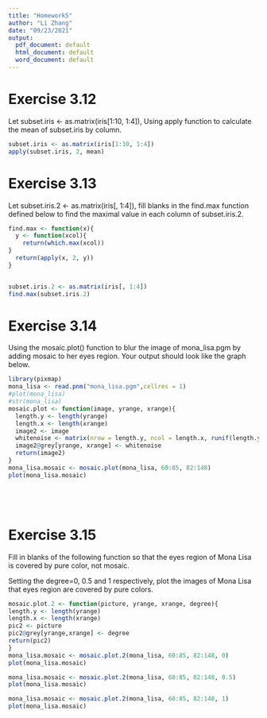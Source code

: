```yaml
---
title: "Homework5"
author: "Li Zhang"
date: "09/23/2021"
output:
  pdf_document: default
  html_document: default
  word_document: default
---
```

# Exercise 3.12

Let subset.iris <- as.matrix(iris[1:10, 1:4]), Using apply function to calculate the mean of subset.iris by column.
```r

subset.iris <- as.matrix(iris[1:10, 1:4])
apply(subset.iris, 2, mean)
```

# Exercise 3.13

Let subset.iris.2 <- as.matrix(iris[, 1:4]), fill blanks in the find.max function defined below to find the maximal value in each column of subset.iris.2.
```r

find.max <- function(x){
  y <- function(xcol){
    return(which.max(xcol))
}
  return(apply(x, 2, y))
}


subset.iris.2 <- as.matrix(iris[, 1:4])
find.max(subset.iris.2)
```

# Exercise 3.14

Using the mosaic.plot() function to blur the image of mona_lisa.pgm by adding mosaic to her eyes region. Your output should look like the graph below.

```r

library(pixmap)
mona_lisa <- read.pnm("mona_lisa.pgm",cellres = 1)
#plot(mona_lisa)
#str(mona_lisa)
mosaic.plot <- function(image, yrange, xrange){
  length.y <- length(yrange)
  length.x <- length(xrange)
  image2 <- image
  whitenoise <- matrix(nrow = length.y, ncol = length.x, runif(length.y * length.x))
  image2@grey[yrange, xrange] <- whitenoise
  return(image2)
}
mona_lisa.mosaic <- mosaic.plot(mona_lisa, 60:85, 82:148)
plot(mona_lisa.mosaic)






```


# Exercise 3.15

Fill in blanks of the following function so that the eyes region of Mona Lisa is covered by pure color, not mosaic.

Setting the degree=0, 0.5 and 1 respectively, plot the images of Mona Lisa that eyes region are covered by pure colors.
```r

mosaic.plot.2 <- function(picture, yrange, xrange, degree){
length.y <- length(yrange)
length.x <- length(xrange)
pic2 <- picture
pic2@grey[yrange,xrange] <- degree
return(pic2)
}
mona_lisa.mosaic <- mosaic.plot.2(mona_lisa, 60:85, 82:148, 0)
plot(mona_lisa.mosaic)

mona_lisa.mosaic <- mosaic.plot.2(mona_lisa, 60:85, 82:148, 0.5)
plot(mona_lisa.mosaic)

mona_lisa.mosaic <- mosaic.plot.2(mona_lisa, 60:85, 82:148, 1)
plot(mona_lisa.mosaic)


```